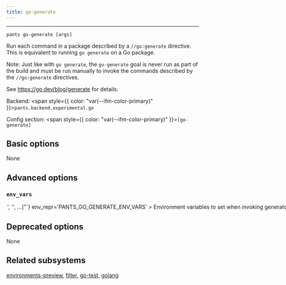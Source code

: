 ```yaml
---
title: go-generate
---
```



---

```
pants go-generate [args]
```

Run each command in a package described by a `//go:generate` directive. This is equivalent to running `go generate` on a Go package.

Note: Just like with `go generate`, the `go-generate` goal is never run as part of the build and must be run manually to invoke the commands described by the `//go:generate` directives.

See https://go.dev/blog/generate for details.

Backend: <span style={{ color: "var(--ifm-color-primary)" }}>`pants.backend.experimental.go`</span>

Config section: <span style={{ color: "var(--ifm-color-primary)" }}>`[go-generate]`</span>

## Basic options

<span className={styles.options}>

None

## Advanced options

### `env_vars`

<Option
  cli_repr={`--go-generate-env-vars="['<str>', '<str>', ...]"`}
  env_repr='PANTS_GO_GENERATE_ENV_VARS'
>
  

Environment variables to set when invoking generator programs. Entries are either strings in the form `ENV_VAR=value` to set an explicit value; or just `ENV_VAR` to copy the value from Pants's own environment.

Can be overriden by field `go_generate_env_vars` on `local_environment`, `docker_environment`, or `remote_environment` targets.

</Option>


## Deprecated options

None

## Related subsystems

[environments-preview](reference-environments-preview), [filter](reference-filter), [go-test](reference-go-test), [golang](reference-golang)

</span>